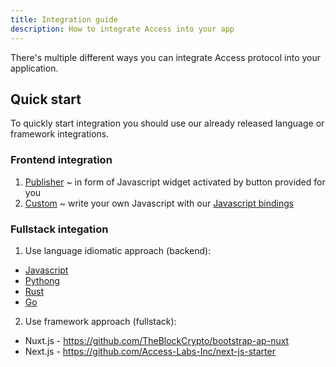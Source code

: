 ```yaml
---
title: Integration guide
description: How to integrate Access into your app
---
```


There's multiple different ways you can integrate Access protocol into your application.

## Quick start

To quickly start integration you should use our already released language or framework integrations.

### Frontend integration
1. [Publisher](https://github.com/Access-Labs-Inc/widget) ~ in form of Javascript widget activated by button provided for you
2. [Custom](/integration-guides/custom_integration/) ~ write your own Javascript with our [Javascript bindings](https://github.com/Access-Labs-Inc/access-protocol/tree/master/smart-contract/js)

### Fullstack integation
1. Use language idiomatic approach (backend):
- [Javascript](https://github.com/Access-Labs-Inc/access-protocol/tree/master/backends/js)
- [Pythong](https://github.com/Access-Labs-Inc/access-protocol/tree/master/backends/python)
- [Rust](https://github.com/Access-Labs-Inc/access-protocol/tree/master/backends/rust)
- [Go](https://github.com/Access-Labs-Inc/access-protocol/tree/master/backends/go)

2. Use framework approach (fullstack):
- Nuxt.js - https://github.com/TheBlockCrypto/bootstrap-ap-nuxt
- Next.js - https://github.com/Access-Labs-Inc/next-js-starter
